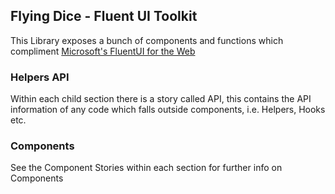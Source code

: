 
<Meta title="Introduction" />

## Flying Dice - Fluent UI Toolkit

This Library exposes a bunch of components and functions which compliment [Microsoft's FluentUI
for the Web](https://www.microsoft.com/design/fluent/#/web)

### Helpers API

Within each child section there is a story called API, this contains the API information of any
code which falls outside components, i.e. Helpers, Hooks etc.

### Components

See the Component Stories within each section for further info on Components
